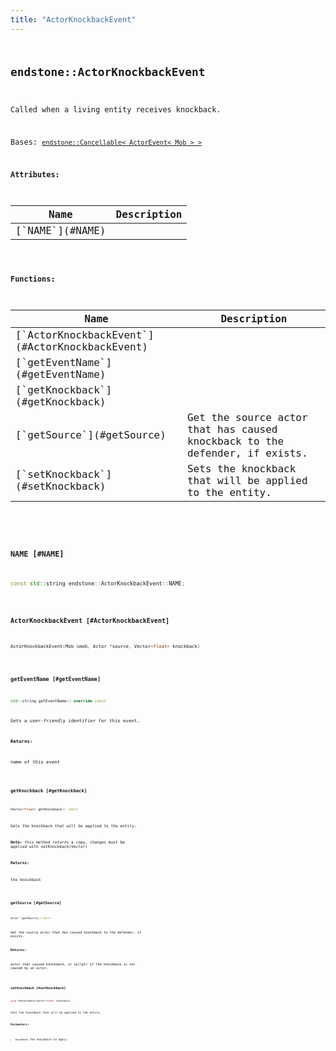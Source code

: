 ```yaml
---
title: "ActorKnockbackEvent"
---
```


## <code className="doc-symbol doc-symbol-class"/> endstone::ActorKnockbackEvent

Called when a living entity receives knockback.


Bases: [`endstone::Cancellable< ActorEvent< Mob > >`](cancellable)









**Attributes:**

<table>
<thead>
   <tr>
      <th>Name</th>
      <th>Description</th>
   </tr>
</thead>
<tbody>
<tr key="classendstone_1_1_actor_knockback_event_1a3612ace20ee9b1d15cc5d3f65aef90a0">
    <td>[`NAME`](#NAME)</td>
    <td></td>
</tr>
</tbody>
</table>






**Functions:**

<table>
<thead>
   <tr>
      <th>Name</th>
      <th>Description</th>
   </tr>
</thead>
<tbody>
<tr key="classendstone_1_1_actor_knockback_event_1acd617a2d1ffb56c3b9a479d4ddb080a5">
    <td>[`ActorKnockbackEvent`](#ActorKnockbackEvent)</td>
    <td></td>
</tr>
<tr key="classendstone_1_1_actor_knockback_event_1a6b3eee184de0d29360031cf48680c25a">
    <td>[`getEventName`](#getEventName)</td>
    <td></td>
</tr>
<tr key="classendstone_1_1_actor_knockback_event_1a7ec5c1018eb0c66d7143796837ebfff0">
    <td>[`getKnockback`](#getKnockback)</td>
    <td></td>
</tr>
<tr key="classendstone_1_1_actor_knockback_event_1a4dc601b2fc54d46ef20821a75035cd2e">
    <td>[`getSource`](#getSource)</td>
    <td>Get the source actor that has caused knockback to the defender, if exists.</td>
</tr>
<tr key="classendstone_1_1_actor_knockback_event_1a17876ee6a06028878ff098bec3bb20f1">
    <td>[`setKnockback`](#setKnockback)</td>
    <td>Sets the knockback that will be applied to the entity.</td>
</tr>
</tbody>
</table>

### <code className="doc-symbol doc-symbol-variable"/> NAME [#NAME]

```cpp
const std::string endstone::ActorKnockbackEvent::NAME;
```
### <code className="doc-symbol doc-symbol-function"/> ActorKnockbackEvent [#ActorKnockbackEvent]

```cpp
ActorKnockbackEvent(Mob &mob, Actor *source, Vector<float> knockback)
```
### <code className="doc-symbol doc-symbol-function"/> getEventName [#getEventName]

```cpp
std::string getEventName() override const
```


Gets a user-friendly identifier for this event.




**Returns:**

name of this event 





        
### <code className="doc-symbol doc-symbol-function"/> getKnockback [#getKnockback]

```cpp
Vector<float> getKnockback() const
```


Gets the knockback that will be applied to the entity.


**Note:** this method returns a copy, changes must be applied with setKnockback(Vector)




**Returns:**

the knockback 





        
### <code className="doc-symbol doc-symbol-function"/> getSource [#getSource]

```cpp
Actor *getSource() const
```

Get the source actor that has caused knockback to the defender, if exists.





**Returns:**

actor that caused knockback, or nullptr if the knockback is not caused by an actor. 





        
### <code className="doc-symbol doc-symbol-function"/> setKnockback [#setKnockback]

```cpp
void setKnockback(Vector<float> knockback)
```

Sets the knockback that will be applied to the entity.





**Parameters:**


* `knockback` the knockback to apply 




        
